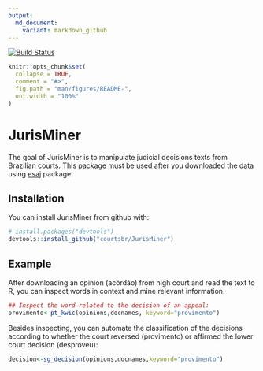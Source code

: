 ```yaml
---
output:
  md_document:
    variant: markdown_github
---
```


[![Build Status](https://travis-ci.org/courtsbr/JurisMiner.svg?branch=master)](https://travis-ci.org/courtsbr/JurisMiner)

```r
knitr::opts_chunk$set(
  collapse = TRUE,
  comment = "#>",
  fig.path = "man/figures/README-",
  out.width = "100%"
)
```
# JurisMiner

The goal of JurisMiner is to manipulate judicial decisions texts from Brazilian courts. This package must be used after you downloaded the data using [esaj](https://github.com/courtsbr/esaj) package.

## Installation

You can install JurisMiner from github with:

```r
# install.packages("devtools")
devtools::install_github("courtsbr/JurisMiner")
```

## Example

After downloading an opinion (acórdão) from high court and read the text to R, you can inspect words in context and mine relevant information. 
```r
## Inspect the word related to the decision of an appeal:
provimento<-pt_kwic(opinions,docnames, keyword="provimento")
```

Besides inspecting, you can automate the classification of the decisions according to whether the court reversed (provimento) or affirmed the lower court decision (desproveu):

```r
decision<-sg_decision(opinions,docnames,keyword="provimento")
```



